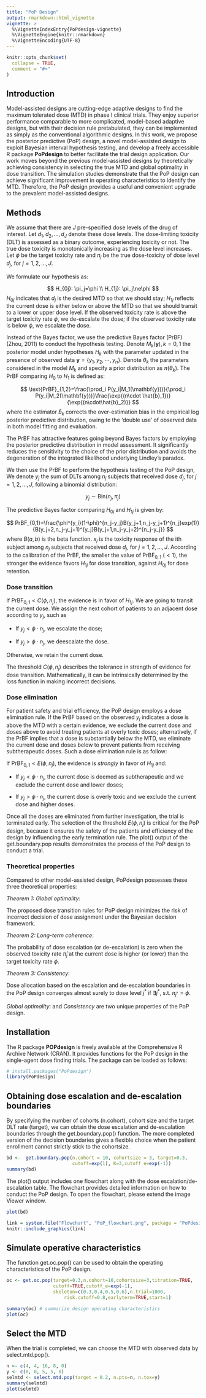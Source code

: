 ```yaml
---
title: "PoP Design"
output: rmarkdown::html_vignette
vignette: >
  %\VignetteIndexEntry{PoPdesign-vignette}
  %\VignetteEngine{knitr::rmarkdown}
  %\VignetteEncoding{UTF-8}
---
```


```r
knitr::opts_chunk$set(
  collapse = TRUE,
  comment = "#>"
)
```

## Introduction

Model-assisted designs are cutting-edge adaptive designs to find the maximum tolerated dose (MTD) in phase I clinical trials. They enjoy superior performance comparable to more complicated, model-based adaptive designs, but with their decision rule pretabulated, they can be implemented as simply as the conventional algorithmic designs. In this work, we propose the posterior predictive (PoP) design, a novel model-assisted design to exploit Bayesian interval hypothesis testing, and develop a freely accessible R package **PoPdesign** to better facilitate the trial design application. Our work moves beyond the previous model-assisted designs by theoretically achieving consistency in selecting the true MTD and global optimality in dose transition. The simulation studies demonstrate that the PoP design can achieve significant improvement in operating characteristics to identify the MTD. Therefore, the PoP design provides a useful and convenient upgrade to the prevalent model-assisted designs.

## Methods

We assume that there are $J$ pre-specified dose levels of the drug of interest. Let $d_1,d_2,\ldots,d_J$ denote these dose levels. The dose-limiting toxicity (DLT) is assessed as a binary outcome, experiencing toxicity or not. The true dose toxicity is monotonically increasing as the dose level increases. Let $\phi$ be the target toxicity rate and $\pi_j$ be the true dose-toxicity of dose level $d_j$, for $j=1,2,\ldots,J$.

We formulate our hypothesis as:

$$
H_{0j}: \pi_j=\phi \\
H_{1j}: \pi_j\ne\phi
$$
$H_{0j}$ indicates that $d_j$ is the desired MTD so that we should stay; $H_{1j}$ reflects the current dose is either below or above the MTD so that we should transit to a lower or upper dose level. If the observed toxicity rate is above the target toxicity rate $\phi$, we de-escalate the dose; if the observed toxicity rate is below $\phi$, we escalate the dose.

Instead of the Bayes factor, we use the predictive Bayes factor (PrBF) (Zhou, 2011) to conduct the hypothesis testing. Denote $M_k (\mathbf{y}),k=0,1$ the posterior model under hypotheses $H_k$ with the parameter updated in the presence of observed data $\mathbf{y}=\{y_1,y_2,\cdots,y_n\}$. Denote $\theta_k$ the parameters considered in the model $M_k$ and specify a prior distribution as $\pi(\theta_k)$. The PrBF comparing $H_0$ to $H_1$ is defined as:

$$
\text{PrBF}_{1,2}=\frac{\prod_i P(y_i|M_1(\mathbf{y}))}{\prod_i P(y_i|M_2(\mathbf{y}))}\frac{\exp{(n\cdot \hat{b}_1})}{\exp{(n\cdot\hat{b}_2)}}
$$
where the estimator $\hat{b}_k$ corrects the over-estimation bias in the empirical log posterior predictive distribution, owing to the 'double use' of observed data in both model fitting and evaluation. 

The PrBF has attractive features going beyond Bayes factors by employing the posterior predictive distribution in model assessment. It significantly reduces the sensitivity to the choice of the prior distribution and avoids the degeneration of the integrated likelihood underlying Lindley's paradox.

We then use the PrBF to perform the hypothesis testing of the PoP design, We denote $y_j$ the sum of DLTs among $n_j$ subjects that received dose $d_j$, for $j=1,2,\dots,J$, following a binomial distribution:

$$
y_j\sim\text{Bin}(n_j,\pi_j)
$$

The predictive Bayes factor comparing $H_{0j}$ and $H_{1j}$ is given by:

$$
PrBF_{0,1}=\frac{\phi^{y_i}(1-\phi)^{n_j-y_j}B(y_j+1,n_j-y_j+1)^{n_j}exp(1)}{B(y_j+2,n_j-y_j+1)^{y_j}B(y_j+1,n_j-y_j+2)^{n_j-y_j}}
$$
where $B(a,b)$ is the beta function. $x_j$ is the toxicity response of the ith subject among $n_j$ subjects that received dose $d_j$, for $j=1,2,\ldots,J$. According to the calibration of the PrBF, the smaller the value of $\text{PrBF}_{0,1}$ ($<1$), the stronger the evidence favors $H_{1j}$ for dose transition, against $H_{0j}$ for dose retention. 

### Dose transition

If $\text{PrBF}_{0,1}<C(\phi,n_j)$, the evidence is in favor of $H_{1j}$. We are going to transit the current dose. We assign the next cohort of patients to an adjacent dose according to $y_j$, such as

* If $y_j<\phi \cdot n_j$, we escalate the dose;

* If $y_j>\phi \cdot  n_j$, we deescalate the dose.

Otherwise, we retain the current dose.

The threshold $C(\phi, n_j)$ describes the tolerance in strength of evidence for dose transition. 
Mathematically, it can be intrinsically determined by the loss function in making incorrect decisions. 

### Dose elimination

For patient safety and trial efficiency, the PoP design employs a dose elimination rule. If the PrBF based on the observed $y_j$ indicates a dose is above the MTD with a certain evidence, we exclude the current dose and doses above to avoid treating patients at overly toxic doses; alternatively, if the PrBF implies that a dose is substantially below the MTD, we eliminate the current dose and doses below to prevent patients from receiving subtherapeutic doses. Such a dose elimination rule is as follow:

If $\text{PrBF}_{0,1}<E(\phi, n_j)$, the evidence is $\textit{strongly}$ in favor of $H_{1j}$ and:

* If $y_j<\phi \cdot n_j$, the current dose is deemed as subtherapeutic and we exclude the current dose and lower doses;

* If $y_j>\phi \cdot n_j$, the current dose is overly toxic and we exclude the current dose and higher doses.

Once all the doses are eliminated from further investigation, the trial is terminated early. The selection of the threshold $E(\phi, n_j)$ is critical for the PoP design, because it ensures the safety of the patients and efficiency of the design by influencing the early termination rule. The plot() output of the get.boundary.pop results demonstrates the process of the PoP design to conduct a trial.

### Theoretical properties

Compared to other model-assisted design, PoPdesign possesses these three theoretical properties:

$\textit{Theorem 1: Global optimality}$:

The proposed dose transition rules for PoP design minimizes the risk of incorrect decision of dose assignment under the Bayesian decision framework.

$\textit{Theorem 2: Long-term coherence}$:

The probability of dose escalation (or de-escalation) is zero when the observed toxicity rate $\hat{\pi}_j$ at the current dose is higher (or lower) than the target toxicity rate $\phi$.

$\textit{Theorem 3: Consistency}$:

Dose allocation based on the escalation and de-escalation boundaries in the PoP design converges almost surely to dose level $j^*$ if $\exists j^*$, s.t. $\pi_{j^*}=\phi$. 

$\textit{Global optimality}$: and $\textit{Consistency}$ are two unique properties of the PoP design.

## Installation

The R package **POPdesign** is freely available at the Comprehensive R Archive Network (CRAN). It provides functions for the PoP design in the single-agent dose finding trials. The package can be loaded as follows: 

```r
# install.packages("PoPdesign")
library(PoPdesign)
```


## Obtaining dose escalation and de-escalation boundaries

By specifying the number of cohorts (n.cohort), cohort size and the target DLT rate (target), we can obtain the dose escalation and de-escalation boundaries through the get.boundary.pop() function. The more completed version of the decision boundaries gives a flexible choice when the patient enrollment cannot strictly stick to the cohortsize. 

```r
bd <-  get.boundary.pop(n.cohort = 10, cohortsize = 3, target=0.3, 
                        cutoff=exp(1), K=3,cutoff_e=exp(-1))
summary(bd)
```

The plot() output includes one flowchart along with the dose escalation/de-escalation table. The flowchart provides detailed information on how to conduct the PoP design. To open the flowchart, please extend the image Viewer window.

```r
plot(bd)
```

```r
link = system.file("Flowchart", "PoP_flowchart.png", package = "PoPdesign")
knitr::include_graphics(link)

```



## Simulate operative characteristics

The function get.oc.pop() can be used to obtain the operating characteristics of the PoP design.

```r
oc <- get.oc.pop(target=0.3,n.cohort=10,cohortsize=3,titration=TRUE,
                 cutoff=TRUE,cutoff_e=exp(-1),
                 skeleton=c(0.3,0.4,0.5,0.6),n.trial=1000,
                     risk.cutoff=0.8,earlyterm=TRUE,start=1)

summary(oc) # summarize design operating characteristics
plot(oc)
```


## Select the MTD

When the trial is completed, we can choose the MTD with observed data by select.mtd.pop().

```r
n <- c(4, 4, 16, 8, 0) 
y <- c(0, 0, 5, 5, 0)
selmtd <- select.mtd.pop(target = 0.2, n.pts=n, n.tox=y)
summary(selmtd)
plot(selmtd) 

```

